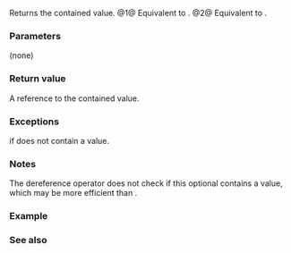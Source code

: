 {{cpp/experimental/optional/title|value}}
{{cpp/experimental/optional/navbar}}
{{dcl begin}}
{{dcl|num=1|since=libfund_ts|1=
constexpr T&amp; value() &amp;;
constexpr const T &amp; value() const &amp;;
}}
{{dcl|num=2|since=libfund_ts|1=
constexpr T&amp;&amp; value() &amp;&amp;;
constexpr const T&amp;&amp; value() const &amp;&amp;;
}}
{{dcl end}}

Returns the contained value.
@1@ Equivalent to {{c|return bool(*this) ? *val : throw bad_optional_access();}}.
@2@ Equivalent to {{c|return bool(*this) ? std::move(*val) : throw bad_optional_access();}}.

===Parameters===
(none)

===Return value===
A reference to the contained value.

===Exceptions===
{{lc|std::experimental::bad_optional_access}} if {{c|*this}} does not contain a value.

===Notes===
The dereference operator {{lc|operator*()}} does not check if this optional contains a value, which may be more efficient than {{tt|value()}}.

===Example===
{{example|code=
#include &lt;experimental/optional&gt;
#include &lt;iostream&gt;

int main()
{
    std::experimental::optional&lt;int&gt; opt = {};

    try
    {
        int n = opt.value();
    }
    catch (const std::logic_error&amp; e)
    {
        std::cout &lt;&lt; e.what() &lt;&lt; '\n';
    }
}
|p=true
|output=
optional&lt;T&gt;::value: not engaged
}}

===See also===
{{dsc begin}}
{{dsc inc|cpp/experimental/optional/dsc value_or}}
{{dsc inc|cpp/experimental/optional/dsc operator*}}
{{dsc inc|cpp/experimental/optional/dsc bad_optional_access}}
{{dsc end}}